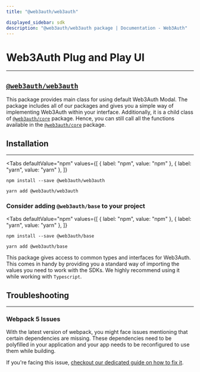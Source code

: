 ```yaml
---
title: "@web3auth/web3auth"

displayed_sidebar: sdk
description: "@web3auth/web3auth package | Documentation - Web3Auth"
---
```


# Web3Auth Plug and Play UI

---

## [`@web3auth/web3auth`](https://npmjs.com/package/@web3auth/web3auth)


This package provides main class for using default Web3Auth Modal. The package includes all of our packages and gives you a simple way of implementing
Web3Auth within your interface. Additionally, it is a child class of [`@web3auth/core`](/sdk/web/core) package. Hence, you can still call all the functions
available in the [`@web3auth/core`](/sdk/web/core) package.

## Installation

---

<Tabs
  defaultValue="npm"
  values={[
    { label: "npm", value: "npm" },
    { label: "yarn", value: "yarn" },
  ]}
>

<TabItem value="npm">

```shell
npm install --save @web3auth/web3auth
```

</TabItem>

<TabItem value="yarn">

```shell
yarn add @web3auth/web3auth
```

</TabItem>

</Tabs>

### Consider adding `@web3auth/base` to your project

<Tabs
  defaultValue="npm"
  values={[
    { label: "npm", value: "npm" },
    { label: "yarn", value: "yarn" },
  ]}
>

<TabItem value="npm">

```shell
npm install --save @web3auth/base
```

</TabItem>

<TabItem value="yarn">

```shell
yarn add @web3auth/base
```

</TabItem>

</Tabs>

This package gives access to common types and interfaces for Web3Auth. This comes in handy by providing you a standard way of importing the values you
need to work with the SDKs. We highly recommend using it while working with `Typescript`.

## Troubleshooting

---

### Webpack 5 Issues

With the latest version of webpack, you might face issues mentioning that certain dependencies are missing. These dependencies need to be polyfilled
in your application and your app needs to be reconfigured to use them while building.

If you're facing this issue, [checkout our dedicated guide on how to fix it](/troubleshooting/webpack-issues).
